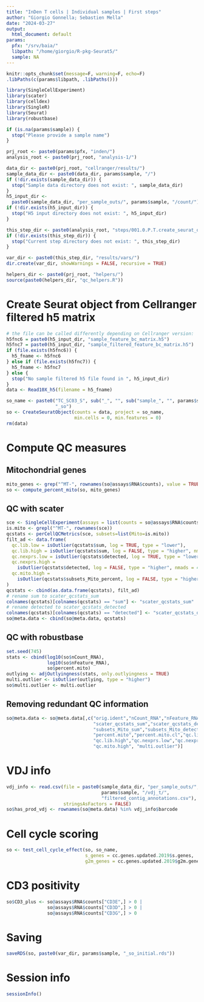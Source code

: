 ```yaml
---
title: "InDen T cells | Individual samples | First steps"
author: "Giorgio Gonnella; Sebastien Mella"
date: "2024-03-27"
output:
  html_document: default
params:
  pfx: "/srv/baia/"
  libpath: "/home/giorgio/R-pkg-Seurat5/"
  sample: NA
---
```


```r
knitr::opts_chunk$set(message=F, warning=F, echo=F)
.libPaths(c(params$libpath, .libPaths()))

library(SingleCellExperiment)
library(scater)
library(celldex)
library(SingleR)
library(Seurat)
library(robustbase)

if (is.na(params$sample)) {
  stop("Please provide a sample name")
}

prj_root <- paste0(params$pfx, "inden/")
analysis_root <- paste0(prj_root, "analysis-1/")

data_dir <- paste0(prj_root, "cellranger/results/")
sample_data_dir <- paste0(data_dir, params$sample, "/")
if (!dir.exists(sample_data_dir)) {
  stop("Sample data directory does not exist: ", sample_data_dir)
}
h5_input_dir <-
  paste0(sample_data_dir, "per_sample_outs/", params$sample, "/count/")
if (!dir.exists(h5_input_dir)) {
  stop("H5 input directory does not exist: ", h5_input_dir)
}

this_step_dir <- paste0(analysis_root, "steps/001.0.P.T.create_seurat_obj/")
if (!dir.exists(this_step_dir)) {
  stop("Current step directory does not exist: ", this_step_dir)
}

var_dir <- paste0(this_step_dir, "results/vars/")
dir.create(var_dir, showWarnings = FALSE, recursive = TRUE)

helpers_dir <- paste0(prj_root, "helpers/")
source(paste0(helpers_dir, "qc_helpers.R"))
```

# Create Seurat object from Cellranger filtered h5 matrix

```r
# the file can be called differently depending on Cellranger version:
h5fnc6 = paste0(h5_input_dir, "sample_feature_bc_matrix.h5")
h5fnc7 = paste0(h5_input_dir, "sample_filtered_feature_bc_matrix.h5")
if (file.exists(h5fnc6)) {
  h5_fname <- h5fnc6
} else if (file.exists(h5fnc7)) {
  h5_fname <- h5fnc7
} else {
  stop("No sample filtered h5 file found in ", h5_input_dir)
}
data <- Read10X_h5(filename = h5_fname)
```

```r
so_name <- paste0("TC_SC03_S", sub("_", "", sub("sample_", "", params$sample)),
                  "_so")
so <- CreateSeuratObject(counts = data, project = so_name,
                         min.cells = 0, min.features = 0)
rm(data)
```

# Compute QC measures

## Mitochondrial genes

```r
mito_genes <- grep("^MT-", rownames(so@assays$RNA$counts), value = TRUE)
so <- compute_percent_mito(so, mito_genes)
```

## QC with scater

```r
sce <- SingleCellExperiment(assays = list(counts = so@assays$RNA$counts))
is.mito <- grepl("^MT-", rownames(sce))
qcstats <- perCellQCMetrics(sce, subsets=list(Mito=is.mito))
filt_ad <- data.frame(
  qc.lib.low = isOutlier(qcstats$sum, log = TRUE, type = "lower"),
  qc.lib.high = isOutlier(qcstats$sum, log = FALSE, type = "higher", nmads = 4),
  qc.nexprs.low = isOutlier(qcstats$detected, log = TRUE, type = "lower"),
  qc.nexprs.high =
    isOutlier(qcstats$detected, log = FALSE, type = "higher", nmads = 4),
  qc.mito.high =
    isOutlier(qcstats$subsets_Mito_percent, log = FALSE, type = "higher")
)
qcstats <- cbind(as.data.frame(qcstats), filt_ad)
# rename sum to scater_qcstats_sum
colnames(qcstats)[colnames(qcstats) == "sum"] <- "scater_qcstats_sum"
# rename detected to scater_qcstats_detected
colnames(qcstats)[colnames(qcstats) == "detected"] <- "scater_qcstats_detected"
so@meta.data <- cbind(so@meta.data, qcstats)
```

## QC with robustbase

```r
set.seed(745)
stats <- cbind(log10(so$nCount_RNA),
               log10(so$nFeature_RNA),
               so$percent.mito)
outlying <- adjOutlyingness(stats, only.outlyingness = TRUE)
multi.outlier <- isOutlier(outlying, type = "higher")
so$multi.outlier <- multi.outlier
```

## Removing redundant QC information

```r
so@meta.data <- so@meta.data[,c("orig.ident","nCount_RNA","nFeature_RNA",
                                "scater_qcstats_sum","scater_qcstats_detected",
                                "subsets_Mito_sum","subsets_Mito_detected",
                                "percent.mito","percent.mito.cl","qc.lib.low",
                                "qc.lib.high","qc.nexprs.low","qc.nexprs.high",
                                "qc.mito.high", "multi.outlier")]
```

# VDJ info

```r
vdj_info <- read.csv(file = paste0(sample_data_dir, "per_sample_outs/",
                                   params$sample, "/vdj_t/",
                                   "filtered_contig_annotations.csv"),
                     stringsAsFactors = FALSE)
so$has_prod_vdj <- rownames(so@meta.data) %in% vdj_info$barcode
```

# Cell cycle scoring

```r
so <- test_cell_cycle_effect(so, so_name,
                             s_genes = cc.genes.updated.2019$s.genes,
                             g2m_genes = cc.genes.updated.2019$g2m.genes)
```

# CD3 positivity

```r
so$CD3_plus <- so@assays$RNA$counts["CD3E",] > 0 |
               so@assays$RNA$counts["CD3D",] > 0 |
               so@assays$RNA$counts["CD3G",] > 0
```

# Saving

```r
saveRDS(so, paste0(var_dir, params$sample, "_so_initial.rds"))
```

# Session info

```r
sessionInfo()
```
